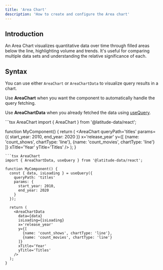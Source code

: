 ```yaml
---
title: 'Area Chart'
description: 'How to create and configure the Area chart'
---
```


<AreaChartIframe />

## Introduction
An Area Chart visualizes quantitative data over time through filled areas below the line, highlighting volume and trends. It's useful for comparing multiple data sets and understanding the relative significance of each.

## Syntax

You can use either `AreaChart` or `AreaChartData` to visualize query results in a chart.

Use **AreaChart** when you want the component to automatically handle the query fetching.

Use **AreaChartData** when you already fetched the data using [useQuery](/react/running-query/use-query).

<CodeGroup>
```tsx AreaChart
import { AreaChart } from '@latitude-data/react';

function MyComponent() {
  return (
    <AreaChart
      queryPath='titles'
      params={{
        start_year: 2010,
        end_year: 2020
      }}
      x='release_year'
      y={[
        {name: 'count_shows', chartType: 'line'},
        {name: 'count_movies', chartType: 'line'}
      ]}
      xTitle='Year'
      yTitle='Titles'
    />
  );
}
```
```tsx AreaChart
import { AreaChartData, useQuery } from '@latitude-data/react';

function MyComponent() {
  const { data, isLoading } = useQuery({
    queryPath: 'titles'
    params: {
      start_year: 2010,
      end_year: 2020
    }
  });

  return (
    <AreaChartData
      data={data}
      isLoading={isLoading}
      x='release_year'
      y={[
        {name: 'count_shows', chartType: 'line'},
        {name: 'count_movies', chartType: 'line'}
      ]}
      xTitle='Year'
      yTitle='Titles'
    />
  );
}
```
</CodeGroup>

<ReactChartProperties />
